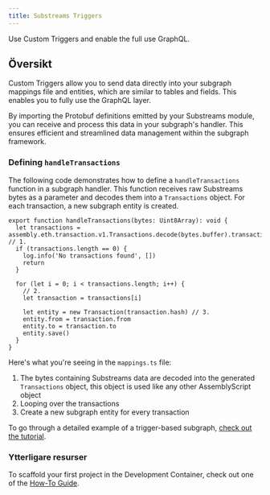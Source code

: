 ```yaml
---
title: Substreams Triggers
---
```


Use Custom Triggers and enable the full use GraphQL.

## Översikt

Custom Triggers allow you to send data directly into your subgraph mappings file and entities, which are similar to tables and fields. This enables you to fully use the GraphQL layer.

By importing the Protobuf definitions emitted by your Substreams module, you can receive and process this data in your subgraph's handler. This ensures efficient and streamlined data management within the subgraph framework.

### Defining `handleTransactions`

The following code demonstrates how to define a `handleTransactions` function in a subgraph handler. This function receives raw Substreams bytes as a parameter and decodes them into a `Transactions` object. For each transaction, a new subgraph entity is created.

```tsx
export function handleTransactions(bytes: Uint8Array): void {
  let transactions = assembly.eth.transaction.v1.Transactions.decode(bytes.buffer).transactions // 1.
  if (transactions.length == 0) {
    log.info('No transactions found', [])
    return
  }

  for (let i = 0; i < transactions.length; i++) {
    // 2.
    let transaction = transactions[i]

    let entity = new Transaction(transaction.hash) // 3.
    entity.from = transaction.from
    entity.to = transaction.to
    entity.save()
  }
}
```

Here's what you're seeing in the `mappings.ts` file:

1. The bytes containing Substreams data are decoded into the generated `Transactions` object, this object is used like any other AssemblyScript object
2. Looping over the transactions
3. Create a new subgraph entity for every transaction

To go through a detailed example of a trigger-based subgraph, [check out the tutorial](/sps/tutorial/).

### Ytterligare resurser

To scaffold your first project in the Development Container, check out one of the [How-To Guide](/substreams/developing/dev-container/).
